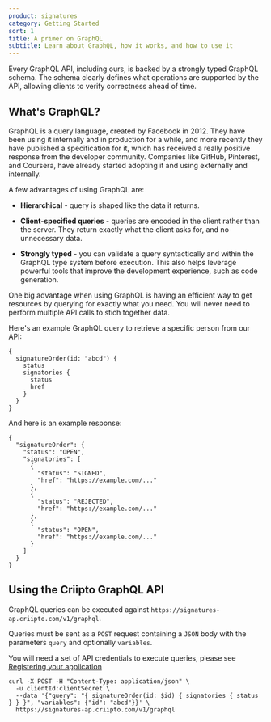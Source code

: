 ```yaml
---
product: signatures
category: Getting Started
sort: 1
title: A primer on GraphQL
subtitle: Learn about GraphQL, how it works, and how to use it
---
```



Every GraphQL API, including ours, is backed by a strongly typed GraphQL schema.
The schema clearly defines what operations are supported by the API, allowing clients to verify correctness ahead of time.

## What's GraphQL?

GraphQL is a query language, created by Facebook in 2012. They have been using it internally and in production for a while, and more recently they have published a specification for it, which has received a really positive response from the developer community. Companies like GitHub, Pinterest, and Coursera, have already started adopting it and using externally and internally.

A few advantages of using GraphQL are:

- **Hierarchical** - query is shaped like the data it returns.

- **Client-specified queries** - queries are encoded in the client rather than the server. They return exactly what the client asks for, and no unnecessary data.

- **Strongly typed** - you can validate a query syntactically and within the GraphQL type system before execution. This also helps leverage powerful tools that improve the development experience, such as code generation.

One big advantage when using GraphQL is having an efficient way to get resources by querying for exactly what you need.
You will never need to perform multiple API calls to stich together data.

Here's an example GraphQL query to retrieve a specific person from our API:

```
{
  signatureOrder(id: "abcd") {
    status
    signatories {
      status
      href
    }
  }
}
```

And here is an example response:

```
{
  "signatureOrder": {
    "status": "OPEN",
    "signatories": [
      {
        "status": "SIGNED",
        "href": "https://example.com/..."
      },
      {
        "status": "REJECTED",
        "href": "https://example.com/..."
      },
      {
        "status": "OPEN",
        "href": "https://example.com/..."
      }
    ]
  }
}
```

## Using the Criipto GraphQL API

GraphQL queries can be executed against `https://signatures-ap.criipto.com/v1/graphql`.

Queries must be sent as a `POST` request containing a `JSON` body with the parameters `query` and optionally `variables`.

You will need a set of API credentials to execute queries, please see [Registering your application](/signatures/getting-started/register-application/)

```
curl -X POST -H "Content-Type: application/json" \
  -u clientId:clientSecret \
  --data '{"query": "{ signatureOrder(id: $id) { signatories { status } } }", "variables": {"id": "abcd"}}' \ 
  https://signatures-ap.criipto.com/v1/graphql
```